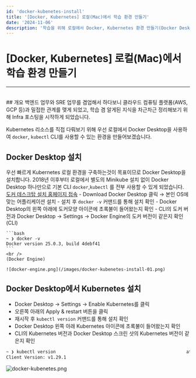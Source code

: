```yaml
---
id: 'docker-kubenetes-install'
title: '[Docker, Kubernetes] 로컬(Mac)에서 학습 환경 만들기'
date: '2024-11-06'
description: '학습을 위해 로컬에서 Docker, Kubernetes 환경 만들기(Docker Desktop만 사용)'
---
```


# [Docker, Kubernetes] 로컬(Mac)에서 학습 환경 만들기
---
<br />
## 개요
백엔드 업무와 SRE 업무를 겸업해서 하다보니 클라우드 컴퓨팅 플랫폼(AWS, GCP 등)과 밀접한 관계를 맺게 되었고, 학습 겸 알게된 지식을 차근차근 정리해보기 위해 Infra 포스팅을 시작하게 되었습니다.

Kubernetes 리소스를 직접 다뤄보기 위해 우선 로컬에서 Docker Desktop을 사용하여 `docker`, `kubectl` CLI를 사용할 수 있는 환경을 만들어보겠습니다.


<MdxDivider />


## Docker Desktop 설치
우선 빠르게 Kubernetes 로컬 환경을 구축하는것이 목표이므로 Docker Desktop을 설치합니다. 2018년 이후부터 로컬에서 별도의 Minikube 설치 없이 Docker Desktop 하나만으로 기본 CLI `docker`,`kubectl` 를 전부 사용할 수 있게 되었습니다.
<br />
[도커 데스크탑 설치 홈페이지 접속](https://www.docker.com/products/docker-desktop/)
    - Download Docker Desktop 클릭 → 본인 OS에 맞는 어플리케이션 설치
    - 설치 후 `docker -v` 커맨드를 통해 설치 확인
    - Docker Desktop의 왼쪽 아래에 도커모양 아이콘에 초록불이 들어왔는지 확인
    - CLI의 도커 버전과 Docker Desktop → Settings → Docker Engine의 도커 버전이 같은지 확인
    <br />
    (CLI)
    
    ```bash
    ~ ❯ docker -v
    Docker version 25.0.3, build 4debf41
    ```
    <br />
    (Docker Engine)
    
    ![docker-engine.png](/images/docker-kubenetes-install-01.png)


<MdxDivider />


## Docker Desktop에서 Kubernetes 설치
- Docker Desktop → Settings → Enable Kubernetes를 클릭
- 오른쪽 아래의 Apply & restart 버튼을 클릭
- 재시작 후 `kubectl version` 커맨드를 통해 설치 확인
- Docker Desktop 왼쪽 아래 Kubernetes 아이콘에 초록불이 들어왔는지 확인
- CLI의 Kubernetes 버전과 Docker Desktop 스크린 샷의 Kubernetes 버전이 같은지 확인

```bash
~ ❯ kubectl version                                                  at ⎈ docker-desktop
Client Version: v1.29.1
```

![docker-kubenetes.png](/images/docker-kubenetes-install-02.png)
